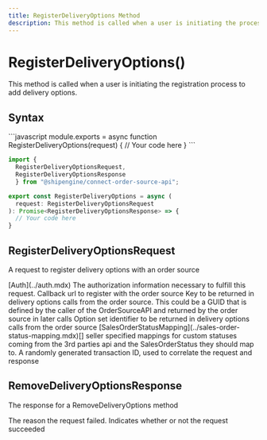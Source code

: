 ```yaml
---
title: RegisterDeliveryOptions Method
description: This method is called when a user is initiating the process to register delivery options.
---
```



RegisterDeliveryOptions()
===========================
This method is called when a user is initiating the registration process to add delivery options.


Syntax
-----------------------------------------------
<CodeWrapper>
```javascript
module.exports = async function RegisterDeliveryOptions(request) {
  // Your code here
}
```

```typescript
import {
  RegisterDeliveryOptionsRequest,
  RegisterDeliveryOptionsResponse
  } from "@shipengine/connect-order-source-api";

export const RegisterDeliveryOptions = async (
  request: RegisterDeliveryOptionsRequest
): Promise<RegisterDeliveryOptionsResponse> => {
  // Your code here
}
```
</CodeWrapper>

RegisterDeliveryOptionsRequest
----
A request to register delivery options with an order source

<Reference>
  <Field name="auth" nullable={false}>
    <Type>
      [Auth](../auth.mdx)
    </Type>
    <Description>
      The authorization information necessary to fulfill this request.
    </Description>
  </Field>
  <Field name="callback_url" type="string" nullable={false}>
    <Description>
      Callback url to register with the order source
    </Description>
  </Field>
  <Field name="marketplace_key" type="string" nullable={false}>
    <Description>
      Key to be returned in delivery options calls from the order source. This could be a GUID that is defined by the caller of the OrderSourceAPI and returned by the order source in later calls
    </Description>
  </Field>
  <Field name="option_key" type="string" nullable={false}>
    <Description>
      Option set identifier to be returned in delivery options calls from the order source
    </Description>
  </Field>
  <Field name="sales_order_status_mapping" nullable={false}>
    <Type>
      [SalesOrderStatusMapping](../sales-order-status-mapping.mdx)[]
    </Type>
    <Description>
      seller specified mappings for custom statuses coming from the 3rd parties api and the SalesOrderStatus they should map to.
    </Description>
  </Field>
  <Field name="transaction_id" type="string" nullable={false}>
    <Description>
      A randomly generated transaction ID, used to correlate the request and response
    </Description>
  </Field>
</Reference>

RemoveDeliveryOptionsResponse
----
The response for a RemoveDeliveryOptions method

<Reference>
  <Field name="failure_reason" type="string" nullable={true}>
    <Description>
      The reason the request failed.
    </Description>
  </Field>
  <Field name="succeeded" type="boolean" nullable={false}>
    <Description>
      Indicates whether or not the request succeeded
    </Description>
  </Field>
</Reference>
